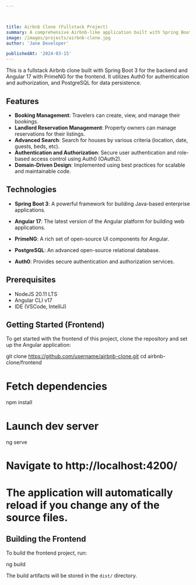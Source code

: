 ```yaml
---



title: Airbnb Clone (Fullstack Project)
summary: A comprehensive Airbnb-like application built with Spring Boot 3 and Angular 17.
image: /images/projects/airbnb-clone.jpg
author: 'Jane Developer'

publishedAt: '2024-03-15'
---
```



This is a fullstack Airbnb clone built with Spring Boot 3 for the backend and Angular 17 with PrimeNG for the frontend. It utilizes Auth0 for authentication and authorization, and PostgreSQL for data persistence.

## Features







- **Booking Management**: Travelers can create, view, and manage their bookings.
- **Landlord Reservation Management**: Property owners can manage reservations for their listings.
- **Advanced Search**: Search for houses by various criteria (location, date, guests, beds, etc).
- **Authentication and Authorization**: Secure user authentication and role-based access control using Auth0 (OAuth2).
- **Domain-Driven Design**: Implemented using best practices for scalable and maintainable code.

## Technologies



- **Spring Boot 3**: A powerful framework for building Java-based enterprise applications.
- **Angular 17**: The latest version of the Angular platform for building web applications.
- **PrimeNG**: A rich set of open-source UI components for Angular.
- **PostgreSQL**: An advanced open-source relational database.



- **Auth0**: Provides secure authentication and authorization services.


## Prerequisites


- NodeJS 20.11 LTS
- Angular CLI v17
- IDE (VSCode, IntelliJ)




## Getting Started (Frontend)



To get started with the frontend of this project, clone the repository and set up the Angular application:






git clone https://github.com/username/airbnb-clone.git
cd airbnb-clone/frontend


# Fetch dependencies
npm install




# Launch dev server
ng serve


# Navigate to http://localhost:4200/
# The application will automatically reload if you change any of the source files.


## Building the Frontend

To build the frontend project, run:


ng build


The build artifacts will be stored in the `dist/` directory.